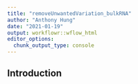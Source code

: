 ```yaml
---
title: "removeUnwantedVariation_bulkRNA"
author: "Anthony Hung"
date: "2021-01-19"
output: workflowr::wflow_html
editor_options:
  chunk_output_type: console
---
```


## Introduction

```r

```

